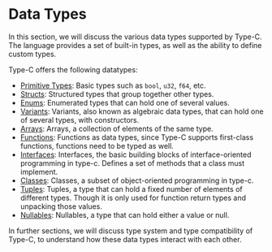 # Data Types
In this section, we will discuss the various data types supported by Type-C. The language provides a set of built-in types, as well as the ability to define custom types.

Type-C offers the following datatypes:
- [Primitive Types](/docs/datatypes/basictypes): Basic types such as `bool`, `u32`, `f64`, etc.
- [Structs](/docs/datatypes/structs): Structured types that group together other types.
- [Enums](/docs/datatypes/enums): Enumerated types that can hold one of several values.
- [Variants](/docs/datatypes/variants): Variants, also known as algebraic data types, that can hold one of several types, with constructors.
- [Arrays](/docs/datatypes/arrays): Arrays, a collection of elements of the same type.
- [Functions](/docs/datatypes/functions): Functions as data types, since Type-C supports first-class functions, functions need to be typed as well.
- [Interfaces](/docs/datatypes/interfaces): Interfaces, the basic building blocks of interface-oriented programming in type-c. Defines a set of methods that a class must implement.
- [Classes](/docs/datatypes/classes): Classes, a subset of object-oriented programming in type-c.
- [Tuples](/docs/datatypes/tuples): Tuples, a type that can hold a fixed number of elements of different types. Though it is only used for function return types and unpacking those values.
- [Nullables](/docs/datatypes/nullables): Nullables, a type that can hold either a value or null.

In further sections, we will discuss type system and type compatibility of Type-C, to understand how these data types interact with each other.